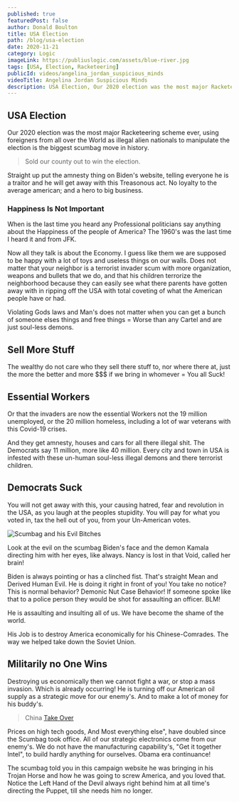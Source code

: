 ```yaml
---
published: true
featuredPost: false
author: Donald Boulton
title: USA Election
path: /blog/usa-election
date: 2020-11-21
category: Logic
imageLink: https://publiuslogic.com/assets/blue-river.jpg
tags: [USA, Election, Racketeering]
publicId: videos/angelina_jordan_suspicious_minds
videoTitle: Angelina Jordan Suspicious Minds
description: USA Election, Our 2020 election was the most major Racketeering scheme ever.
---
```


## USA Election

Our 2020 election was the most major Racketeering scheme ever, using foreigners from all over the World as illegal alien nationals to manipulate the election is the biggest scumbag move in history. 

> Sold our county out to win the election.

Straight up put the amnesty thing on Biden's website, telling everyone he is a traitor and he will get away with this Treasonous act. No loyalty to the average american; and a hero to big business.

<Center>

<VideoOne />

</Center>

### Happiness Is Not Important

<Section>

When is the last time you heard any Professional politicians say anything about the Happiness of the people of America? The 1960's was the last time I heard it and from JFK.

Now all they talk is about the Economy. I guess like them we are supposed to be happy with a lot of toys and useless things on our walls. Does not matter that your neighbor is a terrorist invader scum with more organization, weapons and bullets that we do, and that his children terrorize the neighborhood because they can easily see what there parents have gotten away with in ripping off the USA with total coveting of what the American people have or had.

Violating Gods laws and Man's does not matter when you can get a bunch of someone elses things and free things = Worse than any Cartel and are just soul-less demons.

</Section>

## Sell More Stuff

<Section>

The wealthy do not care who they sell there stuff to, nor where there at, just the more the better and more $$$ if we bring in whomever = You all Suck!

</Section>

## Essential Workers

<Section>

Or that the invaders are now the essential Workers not the 19 million unemployed, or the 20 million homeless, including a lot of war veterans with this Covid-19 crises. 

And they get amnesty, houses and cars for all there illegal shit. The Democrats say 11 million, more like 40 million. Every city and town in USA is infested with these un-human soul-less illegal demons and there terrorist children.

</Section>

## Democrats Suck

<Section>

You will not get away with this, your causing hatred, fear and revolution in the USA, as you laugh at the peoples stupidity. You will pay for what you voted in, tax the hell out of you, from your Un-American votes.

</Section>

<Section>

![Scumbag and his Evil Bitches](../../../static/img/biden.jpg)

</Section>

<Section>

Look at the evil on the scumbag Biden's face and the demon Kamala directing him with her eyes, like always. Nancy is lost in that Void, called her brain!

Biden is always pointing or has a clinched fist. That's straight Mean and Derived Human Evil. He is doing it right in front of you! You take no notice? This is normal behavior? Demonic Nut Case Behavior! If someone spoke like that to a police person they would be shot for assaulting an officer. BLM!

He is assaulting and insulting all of us. We have become the shame of the world.

His Job is to destroy America economically for his Chinese-Comrades. The way we helped take down the Soviet Union.

</Section>

## Militarily no One Wins

<Section>

Destroying us economically then we cannot fight a war, or stop a mass invasion. Which is already occurring! He is turning off our American oil supply as a strategic move for our enemy's. And to make a lot of money for his buddy's.

</Section>

> China [Take Over](https://www.msn.com/en-us/news/world/china-s-debt-trap-diplomacy/ar-BB1ghXPF?ocid=msedgntp)

<Section>

Prices on high tech goods, And Most everything else", have doubled since the Scumbag took office. All of our strategic electronics come from our enemy's. We do not have the manufacturing capability's, "Get it together Intel", to build hardly anything for ourselves. Obama era continuance!

The scumbag told you in this campaign website he was bringing in his Trojan Horse and how he was going to screw America, and you loved that. Notice the Left Hand of the Devil always right behind him at all time's directing the Puppet, till she needs him no longer.

</Section>

<WavyHr className="mt-1 mb-1 text-wine-300" />
